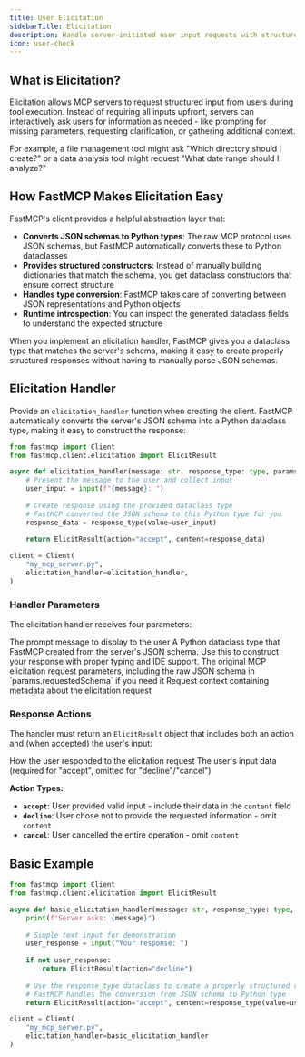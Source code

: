 ```yaml
---
title: User Elicitation
sidebarTitle: Elicitation
description: Handle server-initiated user input requests with structured schemas.
icon: user-check
---
```



<VersionBadge version="2.10.0" />

## What is Elicitation?

Elicitation allows MCP servers to request structured input from users during tool execution. Instead of requiring all inputs upfront, servers can interactively ask users for information as needed - like prompting for missing parameters, requesting clarification, or gathering additional context.

For example, a file management tool might ask "Which directory should I create?" or a data analysis tool might request "What date range should I analyze?"

## How FastMCP Makes Elicitation Easy

FastMCP's client provides a helpful abstraction layer that:

- **Converts JSON schemas to Python types**: The raw MCP protocol uses JSON schemas, but FastMCP automatically converts these to Python dataclasses
- **Provides structured constructors**: Instead of manually building dictionaries that match the schema, you get dataclass constructors that ensure correct structure
- **Handles type conversion**: FastMCP takes care of converting between JSON representations and Python objects
- **Runtime introspection**: You can inspect the generated dataclass fields to understand the expected structure

When you implement an elicitation handler, FastMCP gives you a dataclass type that matches the server's schema, making it easy to create properly structured responses without having to manually parse JSON schemas.

## Elicitation Handler

Provide an `elicitation_handler` function when creating the client. FastMCP automatically converts the server's JSON schema into a Python dataclass type, making it easy to construct the response:

```python
from fastmcp import Client
from fastmcp.client.elicitation import ElicitResult

async def elicitation_handler(message: str, response_type: type, params, context) -> ElicitResult:
    # Present the message to the user and collect input
    user_input = input(f"{message}: ")
    
    # Create response using the provided dataclass type
    # FastMCP converted the JSON schema to this Python type for you
    response_data = response_type(value=user_input)
    
    return ElicitResult(action="accept", content=response_data)

client = Client(
    "my_mcp_server.py",
    elicitation_handler=elicitation_handler,
)
```

### Handler Parameters

The elicitation handler receives four parameters:

<Card icon="code" title="Elicitation Handler Parameters">
<ResponseField name="message" type="str">
  The prompt message to display to the user
</ResponseField>

<ResponseField name="response_type" type="type">
  A Python dataclass type that FastMCP created from the server's JSON schema. Use this to construct your response with proper typing and IDE support.
</ResponseField>

<ResponseField name="params" type="ElicitRequestParams">
  The original MCP elicitation request parameters, including the raw JSON schema in `params.requestedSchema` if you need it
</ResponseField>

<ResponseField name="context" type="RequestContext">
  Request context containing metadata about the elicitation request
</ResponseField>
</Card>

### Response Actions

The handler must return an `ElicitResult` object that includes both an action and (when accepted) the user's input:

<Card icon="code" title="ElicitResult Structure">
<ResponseField name="action" type="Literal['accept', 'decline', 'cancel']">
  How the user responded to the elicitation request
</ResponseField>

<ResponseField name="content" type="dataclass instance | dict | None">
  The user's input data (required for "accept", omitted for "decline"/"cancel")
</ResponseField>
</Card>

**Action Types:**
- **`accept`**: User provided valid input - include their data in the `content` field
- **`decline`**: User chose not to provide the requested information - omit `content`  
- **`cancel`**: User cancelled the entire operation - omit `content`

## Basic Example

```python
from fastmcp import Client
from fastmcp.client.elicitation import ElicitResult

async def basic_elicitation_handler(message: str, response_type: type, params, context) -> ElicitResult:
    print(f"Server asks: {message}")
    
    # Simple text input for demonstration
    user_response = input("Your response: ")
    
    if not user_response:
        return ElicitResult(action="decline")
    
    # Use the response_type dataclass to create a properly structured response
    # FastMCP handles the conversion from JSON schema to Python type
    return ElicitResult(action="accept", content=response_type(value=user_response))

client = Client(
    "my_mcp_server.py", 
    elicitation_handler=basic_elicitation_handler
)
```


